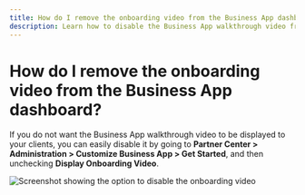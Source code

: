 ```yaml
---
title: How do I remove the onboarding video from the Business App dashboard?
description: Learn how to disable the Business App walkthrough video from displaying to your clients
---
```


# How do I remove the onboarding video from the Business App dashboard?

If you do not want the Business App walkthrough video to be displayed to your clients, you can easily disable it by going to **Partner Center > Administration > Customize Business App > Get Started**, and then unchecking **Display Onboarding Video**.

![Screenshot showing the option to disable the onboarding video](./img/faqs/onboarding-video-setting.png)
